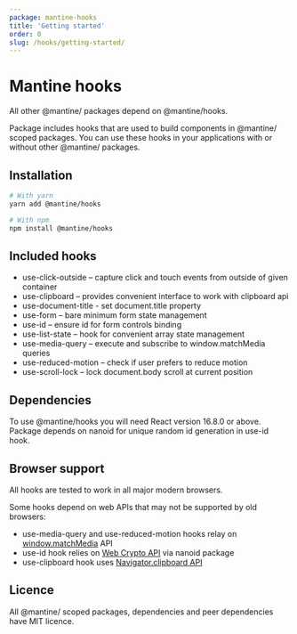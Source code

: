 ```yaml
---
package: mantine-hooks
title: 'Getting started'
order: 0
slug: /hooks/getting-started/
---
```



# Mantine hooks

All other @mantine/ packages depend on @mantine/hooks.

Package includes hooks that are used to build components in @mantine/ scoped packages.
You can use these hooks in your applications with or without other @mantine/ packages.

## Installation

```sh
# With yarn
yarn add @mantine/hooks

# With npm
npm install @mantine/hooks
```

## Included hooks

- <GatsbyLink to="/hooks/use-click-outside/">use-click-outside</GatsbyLink> – capture click and touch
  events from outside of given container
- <GatsbyLink to="/hooks/use-clipboard/">use-clipboard</GatsbyLink> – provides convenient interface to
  work with clipboard api
- <GatsbyLink to="/hooks/use-document-title/">use-document-title</GatsbyLink> - set document.title property
- <GatsbyLink to="/hooks/use-form/">use-form</GatsbyLink> – bare minimum form state management
- <GatsbyLink to="/hooks/use-id/">use-id</GatsbyLink> – ensure id for form controls binding
- <GatsbyLink to="/hooks/use-list-state/">use-list-state</GatsbyLink> – hook for convenient array state
  management
- <GatsbyLink to="/hooks/use-media-query/">use-media-query</GatsbyLink> – execute and subscribe to window.matchMedia
  queries
- <GatsbyLink to="/hooks/use-reduced-motion/">use-reduced-motion</GatsbyLink> – check if user prefers
  to reduce motion
- <GatsbyLink to="/hooks/use-scroll-lock/">use-scroll-lock</GatsbyLink> – lock document.body scroll at
  current position

## Dependencies

To use @mantine/hooks you will need React version 16.8.0 or above.
Package depends on nanoid for unique random id generation in <GatsbyLink to="/hooks/use-id/">use-id</GatsbyLink> hook.

<DependenciesTable packageJson={packageJson} />

## Browser support

All hooks are tested to work in all major modern browsers.

Some hooks depend on web APIs that may not be supported by old browsers:

- use-media-query and use-reduced-motion hooks relay on [window.matchMedia](https://developer.mozilla.org/en-US/docs/Web/API/Window/matchMedia)
  API
- use-id hook relies on [Web Crypto API](https://developer.mozilla.org/en-US/docs/Web/API/Web_Crypto_API) via nanoid package
- use-clipboard hook uses [Navigator.clipboard API](https://developer.mozilla.org/en-US/docs/Web/API/Navigator/clipboard)

## Licence

All @mantine/ scoped packages, dependencies and peer dependencies have MIT licence.

